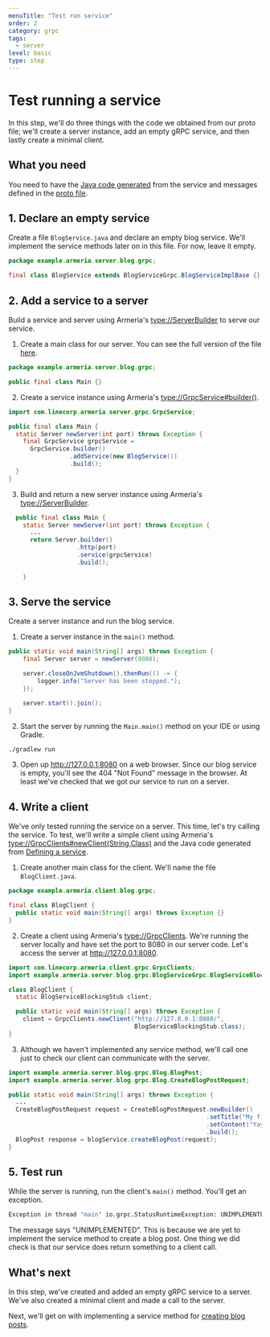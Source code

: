 ```yaml
---
menuTitle: "Test run service"
order: 2
category: grpc
tags:
  - server
level: basic
type: step
---
```


# Test running a service

In this step, we'll do three things with the code we obtained from our proto file; we'll create a server instance, add an empty gRPC service, and then lastly create a minimal client.

<TutorialSteps current={2} />

## What you need

You need to have the [Java code generated](/tutorials/grpc/blog/define-service#compile-proto-file) from the service and messages defined in the [proto file](/tutorials/grpc/blog/define-service).

## 1. Declare an empty service

Create a file `BlogService.java` and declare an empty blog service. We'll implement the service methods later on in this file. For now, leave it empty.

```java filename=BlogService.java
package example.armeria.server.blog.grpc;

final class BlogService extends BlogServiceGrpc.BlogServiceImplBase {}
```

## 2. Add a service to a server

Build a service and server using Armeria's <type://ServerBuilder> to serve our service.

1. Create a main class for our server. You can see the full version of the file [here](https://github.com/line/armeria-examples/blob/master/tutorials/grpc/src/main/java/example/armeria/server/blog/grpc/BlogService.java).

  ```java filename=Main.java
  package example.armeria.server.blog.grpc;

  public final class Main {}
  ```
2. Create a service instance using Armeria's <type://GrpcService#builder()>.
  ```java filename=Main.java
  import com.linecorp.armeria.server.grpc.GrpcService;

  public final class Main {
    static Server newServer(int port) throws Exception {
      final GrpcService grpcService = 
        GrpcService.builder()
                   .addService(new BlogService())
                   .build();
    }
  }
  ```
3. Build and return a new server instance using Armeria's <type://ServerBuilder>.
  ```java filename=Main.java
    public final class Main {
      static Server newServer(int port) throws Exception {
        ...
        return Server.builder()
                     .http(port)
                     .service(grpcService)
                     .build();

      }
  ```

## 3. Serve the service

Create a server instance and run the blog service.

1. Create a server instance in the `main()` method.
  ```java filename=Main.java
  public static void main(String[] args) throws Exception {
      final Server server = newServer(8080);

      server.closeOnJvmShutdown().thenRun(() -> {
          logger.info("Server has been stopped.");
      });

      server.start().join();
  }
  ```
2. Start the server by running the `Main.main()` method on your IDE or using Gradle.
  ```bash
  ./gradlew run
  ```
3. Open up http://127.0.0.1:8080 on a web browser. Since our blog service is empty, you'll see the 404 "Not Found" message in the browser. At least we've checked that we got our service to run on a server.

## 4. Write a client

We've only tested running the service on a server. This time, let's try calling the service. To test, we'll write a simple client using Armeria's <type://GrpcClients#newClient(String,Class)> and the Java code generated from [Defining a service](/tutorials/grpc/blog/define-service).

1. Create another main class for the client. We'll name the file `BlogClient.java`.
  ```java filename=BlogClient.java
  package example.armeria.client.blog.grpc;

  final class BlogClient {
    public static void main(String[] args) throws Exception {}
  }
  ```
2. Create a client using Armeria's <type://GrpcClients>. We're running the server locally and have set the port to 8080 in our server code. Let's access the server at http://127.0.0.1:8080.
  ```java filename=BlogClient.java
  import com.linecorp.armeria.client.grpc.GrpcClients;
  import example.armeria.server.blog.grpc.BlogServiceGrpc.BlogServiceBlockingStub;

  class BlogClient {
    static BlogServiceBlockingStub client;

    public static void main(String[] args) throws Exception {
      client = GrpcClients.newClient("http://127.0.0.1:8080/",
                                     BlogServiceBlockingStub.class);
  }
  ```
3. Although we haven't implemented any service method, we'll call one just to check our client can communicate with the server.
  ```java
  import example.armeria.server.blog.grpc.Blog.BlogPost;
  import example.armeria.server.blog.grpc.Blog.CreateBlogPostRequest;

  public static void main(String[] args) throws Exception {
    ...
    CreateBlogPostRequest request = CreateBlogPostRequest.newBuilder()
                                                         .setTitle("My first blog")
                                                         .setContent("Yay")
                                                         .build();
    BlogPost response = blogService.createBlogPost(request);
  }
  ```

## 5. Test run

While the server is running, run the client's `main()` method. You'll get an exception.

```bash
Exception in thread "main" io.grpc.StatusRuntimeException: UNIMPLEMENTED: Method example.armeria.server.blog.grpc.BlogService/CreateBlogPost is unimplemented
```

The message says "UNIMPLEMENTED". This is because we are yet to implement the service method to create a blog post. One thing we did check is that our service does return something to a client call.

## What's next

In this step, we've created and added an empty gRPC service to a server. We've also created a minimal client and made a call to the server.

Next, we'll get on with implementing a service method for [creating blog posts](/tutorials/grpc/blog/implement-create).

<TutorialSteps current={2} />
